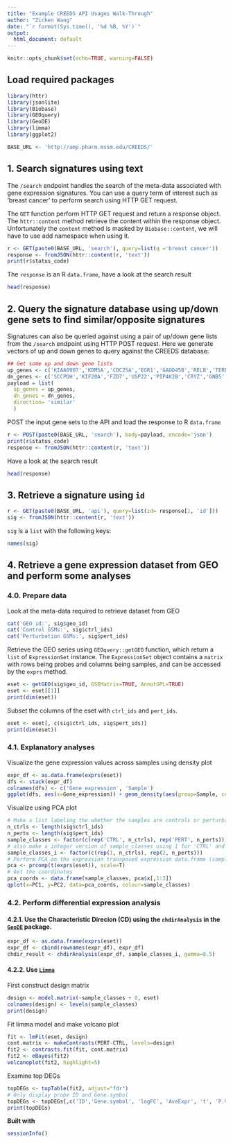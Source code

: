```yaml
---
title: "Example CREEDS API Usages Walk-Through"
author: "Zichen Wang"
date: "`r format(Sys.time(), '%d %B, %Y')`"
output:
  html_document: default
---
```


```r
knitr::opts_chunk$set(echo=TRUE, warning=FALSE)
```

## Load required packages

```r
library(httr)
library(jsonlite)
library(Biobase)
library(GEOquery)
library(GeoDE)
library(limma)
library(ggplot2)
```

```r
BASE_URL <- 'http://amp.pharm.mssm.edu/CREEDS/'
```

## 1. Search signatures using text

The `/search` endpoint handles the search of the meta-data associated with gene expression signatures. You can use a query term of interest such as 'breast cancer' to perform search using HTTP GET request.

The `GET` function perform HTTP GET request and return a response object. The `httr::content` method retrieve the content within the response object. Unfortunately the `content` method is masked by `Biobase::content`, we will have to use add namespace when using it.
```r
r <- GET(paste0(BASE_URL, 'search'), query=list(q ='breast cancer'))
response <- fromJSON(httr::content(r, 'text'))
print(r$status_code)
```

The `response` is an R `data.frame`, have a look at the search result

```r
head(response)
```

## 2. Query the signature database using up/down gene sets to find similar/opposite signatures

Signatures can also be queried against using a pair of up/down gene lists from the `/search` endpoint using HTTP POST request. Here we generate vectors of up and down genes to query against the CREEDS database:

```r
## Get some up and down gene lists 
up_genes <- c('KIAA0907','KDM5A','CDC25A','EGR1','GADD45B','RELB','TERF2IP','SMNDC1','TICAM1','NFKB2','RGS2','NCOA3','ICAM1','TEX10','CNOT4','ARID4B','CLPX','CHIC2','CXCL2','FBXO11','MTF2','CDK2','DNTTIP2','GADD45A','GOLT1B','POLR2K','NFKBIE','GABPB1','ECD','PHKG2','RAD9A','NET1','KIAA0753','EZH2','NRAS','ATP6V0B','CDK7','CCNH','SENP6','TIPARP','FOS','ARPP19','TFAP2A','KDM5B','NPC1','TP53BP2','NUSAP1')
dn_genes <- c('SCCPDH','KIF20A','FZD7','USP22','PIP4K2B','CRYZ','GNB5','EIF4EBP1','PHGDH','RRAGA','SLC25A46','RPA1','HADH','DAG1','RPIA','P4HA2','MACF1','TMEM97','MPZL1','PSMG1','PLK1','SLC37A4','GLRX','CBR3','PRSS23','NUDCD3','CDC20','KIAA0528','NIPSNAP1','TRAM2','STUB1','DERA','MTHFD2','BLVRA','IARS2','LIPA','PGM1','CNDP2','BNIP3','CTSL1','CDC25B','HSPA8','EPRS','PAX8','SACM1L','HOXA5','TLE1','PYGL','TUBB6','LOXL1')
payload = list(
  up_genes = up_genes,
  dn_genes = dn_genes,
  direction= 'similar'
  )
```

POST the input gene sets to the API and load the response to R `data.frame`
```r
r <- POST(paste0(BASE_URL, 'search'), body=payload, encode='json')
print(r$status_code)
response <- fromJSON(httr::content(r, 'text'))
```

Have a look at the search result
```r
head(response)
```

## 3. Retrieve a signature using `id`
```r
r <- GET(paste0(BASE_URL, 'api'), query=list(id= response[1, 'id']))
sig <- fromJSON(httr::content(r, 'text'))
```

`sig` is a `list` with the following keys:
```r
names(sig)
```

## 4. Retrieve a gene expression dataset from GEO and perform some analyses
### 4.0. Prepare data
Look at the meta-data required to retrieve dataset from GEO
```r
cat('GEO id:', sig$geo_id)
cat('Control GSMs:', sig$ctrl_ids)
cat('Perturbation GSMs:', sig$pert_ids)
```

Retrieve the GEO series using `GEOquery::getGEO` function, which return a `list` of `ExpressionSet` instance. The `ExpressionSet` object contains a `matrix` with rows being probes and columns being samples, and can be accessed by the `exprs` method.
```r
eset <- getGEO(sig$geo_id, GSEMatrix=TRUE, AnnotGPL=TRUE)
eset <- eset[[1]]
print(dim(eset))
```

Subset the columns of the eset with `ctrl_ids` and `pert_ids`.
```r
eset <- eset[, c(sig$ctrl_ids, sig$pert_ids)]
print(dim(eset))
```

### 4.1. Explanatory analyses
Visualize the gene expression values across samples using density plot
```r
expr_df <- as.data.frame(exprs(eset))
dfs <- stack(expr_df)
colnames(dfs) <- c('Gene_expression', 'Sample')
ggplot(dfs, aes(x=Gene_expression)) + geom_density(aes(group=Sample, colour=Sample))
```

Visualize using PCA plot
```r
# Make a list labeling the whether the samples are controls or perturbations
n_ctrls <- length(sig$ctrl_ids)
n_perts <- length(sig$pert_ids)
sample_classes <- factor(c(rep('CTRL', n_ctrls), rep('PERT', n_perts)))
# also make a integer version of sample_classes using 1 for 'CTRL' and 2 for 'PERT'
sample_classes_i <- factor(c(rep(1, n_ctrls), rep(2, n_perts)))
# Perform PCA on the expression transposed expression data.frame (samples x genes)
pca <- prcomp(t(exprs(eset)), scale=T)
# Get the coordinates
pca_coords <- data.frame(sample_classes, pca$x[,1:3])
qplot(x=PC1, y=PC2, data=pca_coords, colour=sample_classes)
```


### 4.2. Perform differential expression analysis
#### 4.2.1. Use the Characteristic Direcion (CD) using the `chdirAnalysis` in the [`GeoDE`](https://cran.r-project.org/web/packages/GeoDE/index.html) package.
```r
expr_df <- as.data.frame(exprs(eset))
expr_df <- cbind(rownames(expr_df), expr_df)
chdir_result <- chdirAnalysis(expr_df, sample_classes_i, gamma=0.5)
```

#### 4.2.2. Use [`Limma`](https://bioconductor.org/packages/release/bioc/html/limma.html)
First construct design matrix
```r
design <- model.matrix(~sample_classes + 0, eset)
colnames(design) <- levels(sample_classes)
print(design)
```

Fit limma model and make volcano plot
```r
fit <- lmFit(eset, design)
cont.matrix <- makeContrasts(PERT-CTRL, levels=design)
fit2 <- contrasts.fit(fit, cont.matrix)
fit2 <- eBayes(fit2)
volcanoplot(fit2, highlight=5)
```

Examine top DEGs 
```r
topDEGs <- topTable(fit2, adjust="fdr")
# Only display probe ID and Gene.symbol
topDEGs <- topDEGs[,c('ID','Gene.symbol', 'logFC', 'AveExpr', 't', 'P.Value', 'adj.P.Val', 'B')]
print(topDEGs)
```

**Built with**
```r
sessionInfo()
```
